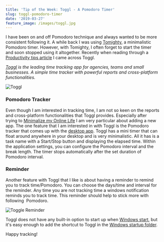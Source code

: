 ```yaml
---
title: 'Tip of the Week: Toggl - A Pomodoro Timer'
slug: toggl-pomodoro-timer
date: '2019-03-27'
feature_image: /images/toggl.jpg
---
```

I have been on and off Pomodoro technique and always wanted to be more consistent following it. A while back I was using [Tomighty](/blog/tomighty-a-pomodoro-timer/), a minimalistic Pomodoro timer. However, with Tomighty, I often forget to start the timer and soon stopped using it altogether. Recently when reading through a [Productivity tips article](https://scotch.io/bar-talk/productivity-tips-ive-learned-building-scotchio#toc-time-is-still-a-major-factor) I came across Toggl.

_[Toggl](https://toggl.com/) is the leading time tracking app for agencies, teams and small businesses. A simple time tracker with powerful reports and cross-platform functionalities._

![Toggl](/images/toggl.jpg)

### Pomodoro Tracker

Even though I am interested in tracking time, I am not so keen on the reports and cross-platform functionalities that Toggl provides. Especially after trying to [Minimalize my Online Life](/blog/digital-minimalism/) I am very particular about adding a new app. The one feature that I am interested in with Toggl is the Pomodoro tracker that comes up with the [desktop app](https://toggl.com/toggl-desktop/). Toggl has a mini timer that can float around anywhere in your desktop and is very minimalistic. All it has is a task name with a Start/Stop button and displaying the elapsed time. Within the application settings, you can configure the Pomodoro interval and the break length. The timer stops automatically after the set duration of Pomodoro interval.

### Reminder

Another feature with Toggl that I like is about having a reminder to remind you to track time/Pomodoro. You can choose the days/time and interval for the reminder. Any time you are not tracking time a windows notification reminds you to track time. This reminder should help to stick more with following  Pomodoro.

![Toggle Reminder](/images/toggl_reminder.jpg)

Toggl does not have any built-in option to start up when [Windows start](https://github.com/toggl/toggldesktop/issues/542), but it's easy enough to add the shortcut to Toggl in the [Windows startup folder](https://www.thewindowsclub.com/startup-folder-in-windows-8).

Happy tracking!
